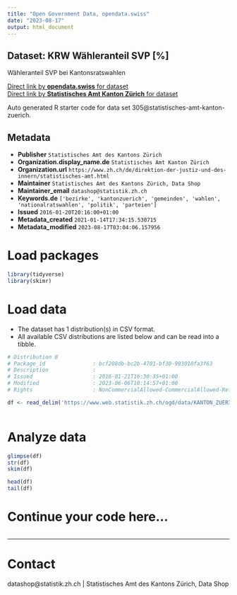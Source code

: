 ```yaml
---
title: "Open Government Data, opendata.swiss"
date: "2023-08-17"
output: html_document
---
```


## Dataset: KRW Wähleranteil SVP [%]

Wähleranteil SVP bei Kantonsratswahlen

[Direct link by **opendata.swiss** for dataset](https://opendata.swiss/de/dataset/krw-wahleranteil-svp)<br>
[Direct link by **Statistisches Amt Kanton Zürich** for dataset](https://www.zh.ch/de/politik-staat/gemeinden/gemeindeportraet.html)

Auto generated R starter code for data set 305@statistisches-amt-kanton-zuerich.

## Metadata

- **Publisher** `Statistisches Amt des Kantons Zürich`
- **Organization.display_name.de** `Statistisches Amt Kanton Zürich`
- **Organization.url** `https://www.zh.ch/de/direktion-der-justiz-und-des-innern/statistisches-amt.html`
- **Maintainer** `Statistisches Amt des Kantons Zürich, Data Shop`
- **Maintainer_email** `datashop@statistik.zh.ch`
- **Keywords.de** `['bezirke', 'kantonzuerich', 'gemeinden', 'wahlen', 'nationalratswahlen', 'politik', 'parteien']`
- **Issued** `2016-01-20T20:16:00+01:00`
- **Metadata_created** `2021-01-14T17:34:15.530715`
- **Metadata_modified** `2023-08-17T03:04:06.157956`


# Load packages

```r

library(tidyverse)
library(skimr)

```

# Load data

-   The dataset has 1 distribution(s) in CSV format.
-   All available CSV distributions are listed below and can be read into a tibble.

```r

# Distribution 0
# Package_id               : bcf208db-bc2b-4701-bf30-993010fa3f63
# Description              : 
# Issued                   : 2016-01-21T16:30:35+01:00
# Modified                 : 2023-06-06T10:14:57+01:00
# Rights                   : NonCommercialAllowed-CommercialAllowed-ReferenceRequired

df <- read_delim('https://www.web.statistik.zh.ch/ogd/data/KANTON_ZUERICH_119.csv')



```

# Analyze data

```r

glimpse(df)
str(df)
skim(df)

head(df)
tail(df)

```

# Continue your code here...

```r

```

------------------------------------------------------------------------

# Contact

datashop@statistik.zh.ch | Statistisches Amt des Kantons Zürich, Data Shop
